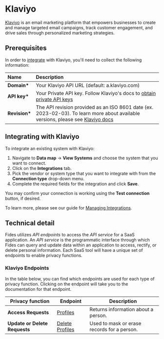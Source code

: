 
# Klaviyo

[Klaviyo](https://www.klaviyo.com) is an email marketing platform that empowers businesses to create and manage targeted email campaigns, track customer engagement, and drive sales through personalized marketing strategies.

## Prerequisites

In order to [integrate](/user-guides/integrations) with Klaviyo, you'll need to collect the following information:

| Name           | Description                                                                                                                                                             |
| :------------- | :---------------------------------------------------------------------------------------------------------------------------------------------------------------------- |
| **Domain\***   | Your Klaviyo API URL (default: a.klaviyo.com)                                   |
| **API key\***  | Your Private API key. Follow Klaviyo's docs to [obtain private API keys](https://developers.klaviyo.com/en/docs/retrieve_api_credentials#private-key)                   |
| **Revision\*** | The API revision provided as an ISO 8601 date (ex. 2023-02-03). To learn more about available versions, please see [Klaviyo docs](https://developers.klaviyo.com/en/docs/api_versioning_and_deprecation_policy#versioning) |

## Integrating with Klaviyo

To integrate an existing system with Klaviyo:

1. Navigate to **Data map** → **View Systems** and choose the system that you want to connect.
2. Click on the **Integrations** tab.
3. Pick the vendor or system type that you want to integrate with from the **Connection type** drop-down menu.
4. Complete the required fields for the integration and click **Save**.

You may confirm your connection is working using the **Test connection** button, if desired.

To learn more, please see our guide for [Managing Integrations](/user-guides/integrations/manage-integrations).

## Technical detail

Fides utilizes _API endpoints_ to access the _API service_ for a SaaS application. An _API service_ is the programmatic interface through which Fides can query and update data within an application to access, rectify, or delete personal information. Each SaaS tool will have a unique set of endpoints to enable privacy functions.

### Klaviyo Endpoints

In the table below, you can find which endpoints are used for each type of privacy function. Clicking on the endpoint will take you to the documentation for that endpoint.

| Privacy function              | Endpoint                                                                                | Description                                 |
| ----------------------------- | --------------------------------------------------------------------------------------- | ------------------------------------------- |
| **Access Requests**           | [Profiles](https://developers.klaviyo.com/en/reference/get_profiles)                    | Returns information about a person.         |
| **Update or Delete Requests** | [Delete Profiles](https://developers.klaviyo.com/en/reference/request_profile_deletion) | Used to mask or erase records for a person. |
